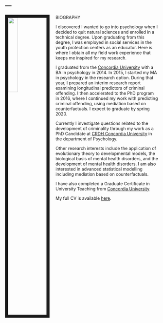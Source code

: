 ---
---
<img src="profile pic_2019.jpg" style="width:25%; border:10px solid; margin-right: 20px" align="left">

BIOGRAPHY

I discovered I wanted to go into psychology when I decided to quit natural sciences and enrolled in a technical degree. Upon graduating from this degree, I was employed in social services in the youth protection centers as an educator. Here is where I obtain all my field work experience that keeps me inspired for my research. 

I graduated from the [Concordia University](https://www.concordia.ca/artsci/psychology.html?utm_source=vanity&utm_campaign=psychology) with a BA in psychology in 2014. In 2015, I started my MA in psychology in the research option. During that year, I prepared an interim research report examining longitudinal predictors of criminal offending. I then accelerated to the PhD program in 2016, where I continued my work with predicting criminal offending, using mediation based on counterfactuals. I expect to graduate by spring 2020.

Currently I investigate questions related to the development of criminality through my work as a PhD Candidate at [CRDH Concordia University](http://crdh.concordia.ca/homee.html) in the department of Psychology. 

Other research interests include the application of evolutionary theory to developmental models, the biological basis of mental health disorders, and the development of mental health disorders. I am also interested in advanced statistical modelling including mediation based on counterfactuals. 

I have also completed a Graduate Certificate in University Teaching from [Concordia University](http://www.concordia.ca/academics/graduate/university-teaching.html)


My full CV is available [here](CV_long_updated August 20 2019.pdf).



